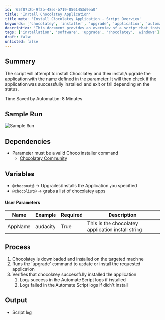 ```yaml
---
id: '65f8712b-9f2b-48e3-b719-8561453d9ea0'
title: 'Install Chocolatey Application'
title_meta: 'Install Chocolatey Application - Script Overview'
keywords: ['chocolatey', 'installer', 'upgrade', 'application', 'automation']
description: 'This document provides an overview of a script that installs Chocolatey and manages the installation or upgrade of specified applications. It includes details on dependencies, user parameters, and the process flow, ensuring successful application management through automation.'
tags: ['installation', 'software', 'upgrade', 'chocolatey', 'windows']
draft: false
unlisted: false
---
```

## Summary

The script will attempt to install Chocolatey and then install/upgrade the application with the name defined in the parameter. It will then check if the application was successfully installed, and exit or fail depending on the status.

Time Saved by Automation: 8 Minutes

## Sample Run

![Sample Run](../../../static/img/CHOCO---Install-Application/image_1.png)

## Dependencies

- Parameter must be a valid Choco installer command
  - [Chocolatey Community](https://community.chocolatey.org/)

## Variables

- `@chocoout@` -> Upgrades/Installs the Application you specified
- `@chocolist@` -> grabs a list of chocolatey apps

#### User Parameters

| Name     | Example   | Required | Description                                        |
|----------|-----------|----------|----------------------------------------------------|
| AppName  | audacity  | True     | This is the chocolatey application install string   |

## Process

1. Chocolatey is downloaded and installed on the targeted machine
2. Runs the 'upgrade' command to update or install the requested application
3. Verifies that chocolatey successfully installed the application
   1. Logs success in the Automate Script logs if installed
   2. Logs failed in the Automate Script logs if didn't install

## Output

- Script log












